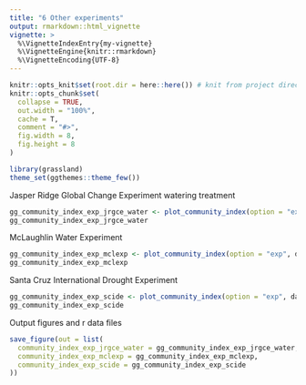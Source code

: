 ```yaml
---
title: "6 Other experiments"
output: rmarkdown::html_vignette
vignette: >
  %\VignetteIndexEntry{my-vignette}
  %\VignetteEngine{knitr::rmarkdown}
  %\VignetteEncoding{UTF-8}
---
```


```r
knitr::opts_knit$set(root.dir = here::here()) # knit from project directory
knitr::opts_chunk$set(
  collapse = TRUE,
  out.width = "100%",
  cache = T,
  comment = "#>",
  fig.width = 8,
  fig.height = 8
)
```

```r
library(grassland)
theme_set(ggthemes::theme_few())
```

Jasper Ridge Global Change Experiment watering treatment
```r
gg_community_index_exp_jrgce_water <- plot_community_index(option = "exp", dat_index, experiment = "jrgce", treatment = "watering")
gg_community_index_exp_jrgce_water
```

McLaughlin Water Experiment
```r
gg_community_index_exp_mclexp <- plot_community_index(option = "exp", dat_index, experiment = "mclexp")
gg_community_index_exp_mclexp
```

Santa Cruz International Drought Experiment
```r
gg_community_index_exp_scide <- plot_community_index(option = "exp", dat_index, experiment = "scide")
gg_community_index_exp_scide
```


Output figures and r data files
```r
save_figure(out = list(
  community_index_exp_jrgce_water = gg_community_index_exp_jrgce_water,
  community_index_exp_mclexp = gg_community_index_exp_mclexp,
  community_index_exp_scide = gg_community_index_exp_scide
))
```
